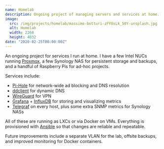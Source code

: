 ```yaml
---
name: Homelab
description: Ongoing project of managing servers and services at home.
image:
  src: /img/projects/homelab/massimo-botturi-zFYUsLk_50Y-unsplash.jpg
  alt: Homelab
  width: 2268
  height: 4032
date: "2020-02-25T00:00:00Z"
---
```


An ongoing project for services I run at home. I have a few Intel NUCs running [Proxmox](https://www.proxmox.com/), a few Synology NAS for persistent storage and backups, and a handful of Raspberry Pis for ad-hoc projects.

Services include:
- [Pi-Hole](https://pi-hole.net) for network-wide ad blocking and DNS resolution
- [ddclient](https://sourceforge.net/p/ddclient/wiki/Home) for dynamic DNS
- [WireGuard](https://wiki.archlinux.org/index.php/WireGuard) for VPN
- [Grafana](https://grafana.com) + [InfluxDB](https://www.influxdata.com/products/influxdb-overview) for storing and visualizing metrics
- [Telegraf](https://www.influxdata.com/time-series-platform/telegraf/) on every host, plus some extra SNMP metrics for Synology NASs

All of these are running as LXCs or via Docker on VMs. Everything is provisioned with [Ansible](https://www.ansible.com) so that changes are reliable and repeatable.

Future improvements include a separate VLAN for the lab, offsite backups, and improved monitoring for Docker containers.
